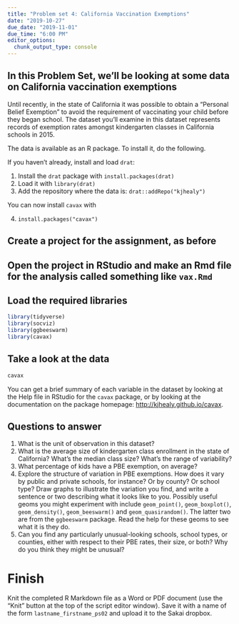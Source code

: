 ```yaml
---
title: "Problem set 4: California Vaccination Exemptions"
date: "2019-10-27"
due_date: "2019-11-01"
due_time: "6:00 PM"
editor_options: 
  chunk_output_type: console
---
```



## In this Problem Set, we'll be looking at some data on California vaccination exemptions

Until recently, in the state of California it was possible to obtain a "Personal Belief Exemption" to avoid the requirement of vaccinating your child before they began school. The dataset you'll examine in this dataset represents records of exemption rates amongst kindergarten classes in California schools in 2015. 

The data is available as an R package. To install it, do the following.

If you haven't already, install and load `drat`:

1. Install the `drat` package with `install.packages(drat)`
2. Load it with `library(drat)`
3. Add the repository where the data is: `drat::addRepo("kjhealy")`

You can now install `cavax` with

4. `install.packages("cavax")`

## Create a project for the assignment, as before

## Open the project in RStudio and make an Rmd file for the analysis called something like `vax.Rmd`

## Load the required libraries

```r

library(tidyverse)
library(socviz)
library(ggbeeswarm)
library(cavax)

```

## Take a look at the data

```r

cavax

```

You can get a brief summary of each variable in the dataset by looking at the Help file in RStudio for the `cavax` package, or by looking at the documentation on the package homepage: <http://kjhealy.github.io/cavax>.

## Questions to answer

1. What is the unit of observation in this dataset?
2. What is the average size of kindergarten class enrollment in the state of California? What's the median class size? What's the range of variability?
3. What percentage of kids have a PBE exemption, on average? 
4. Explore the structure of variation in PBE exemptions. How does it vary by public and private schools, for instance? Or by county? Or school type? Draw graphs to illustrate the variation you find, and write a sentence or two describing what it looks like to you. Possibly useful geoms you might experiment with include `geom_point()`, `geom_boxplot()`, `geom_density()`, `geom_beeswarm()` and `geom_quasirandom()`. The latter two are from the `ggbeeswarm` package. Read the help for these geoms to see what it is they do.
5. Can you find any particularly unusual-looking schools, school types, or counties, either with respect to their PBE rates, their size, or both? Why do you think they might be unusual?

# Finish

Knit the completed R Markdown file as a Word or PDF document (use the "Knit" button at the top of the script editor window). Save it with a name of the form `lastname_firstname_ps02` and upload it to the Sakai dropbox.
